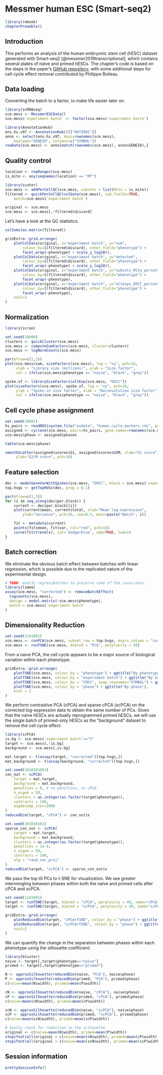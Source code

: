 # Messmer human ESC (Smart-seq2) {#messmer-hesc}

```r
library(rebook)
chapterPreamble()
```

## Introduction

This performs an analysis of the human embryonic stem cell (hESC) dataset generated with Smart-seq2 [@messmer2019transcriptional], which contains several plates of naive and primed hESCs.
The chapter's code is based on the steps in the paper's [GitHub repository](https://github.com/MarioniLab/NaiveHESC2016/blob/master/analysis/preprocess.Rmd), with some additional steps for cell cycle effect removal contributed by Philippe Boileau.

## Data loading

Converting the batch to a factor, to make life easier later on.

```r
library(scRNAseq)
sce.mess <- MessmerESCData()
sce.mess$`experiment batch` <- factor(sce.mess$`experiment batch`)
```

```r
library(AnnotationHub)
ens.hs.v97 <- AnnotationHub()[["AH73881"]]
anno <- select(ens.hs.v97, keys=rownames(sce.mess), 
    keytype="GENEID", columns=c("SYMBOL"))
rowData(sce.mess) <- anno[match(rownames(sce.mess), anno$GENEID),]
```

## Quality control

```r
location <- rowRanges(sce.mess)
is_mito <- any(seqnames(location) == "MT")

library(scater)
sce.mess <- addPerCellQC(sce.mess, subsets = list(Mito = is_mito))
filtered <- quickPerCellQC(colData(sce.mess), sub.fields=TRUE, 
    batch=sce.mess$`experiment batch`) 

original <- sce.mess
sce.mess <- sce.mess[,!filtered$discard]
```

Let's have a look at the QC statistics.

```r
colSums(as.matrix(filtered))
```

```r
gridExtra::grid.arrange(
    plotColData(original, x="experiment batch", y="sum",
        colour_by=I(filtered$discard), other_field="phenotype") +
        facet_wrap(~phenotype) + scale_y_log10(),
    plotColData(original, x="experiment batch", y="detected",
        colour_by=I(filtered$discard), other_field="phenotype") +
        facet_wrap(~phenotype) + scale_y_log10(),
    plotColData(original, x="experiment batch", y="subsets_Mito_percent",
        colour_by=I(filtered$discard), other_field="phenotype") +
        facet_wrap(~phenotype),
    plotColData(original, x="experiment batch", y="altexps_ERCC_percent",
        colour_by=I(filtered$discard), other_field="phenotype") +
        facet_wrap(~phenotype),
    ncol=1
)
```

## Normalization

```r
library(scran)

set.seed(10000)
clusters <- quickCluster(sce.mess)
sce.mess <- computeSumFactors(sce.mess, cluster=clusters)
sce.mess <- logNormCounts(sce.mess)
```

```r
par(mfrow=c(1,2))
plot(sce.mess$sum, sizeFactors(sce.mess), log = "xy", pch=16,
     xlab = "Library size (millions)", ylab = "Size factor",
     col = ifelse(sce.mess$phenotype == "naive", "black", "grey"))

spike.sf <- librarySizeFactors(altExp(sce.mess, "ERCC"))
plot(sizeFactors(sce.mess), spike.sf, log = "xy", pch=16,
     ylab = "Spike-in size factor", xlab = "Deconvolution size factor",
     col = ifelse(sce.mess$phenotype == "naive", "black", "grey"))
```

## Cell cycle phase assignment

```r
set.seed(10001)
hs_pairs <- readRDS(system.file("exdata", "human_cycle_markers.rds", package="scran"))
assigned <- cyclone(sce.mess, pairs=hs_pairs, gene.names=rownames(sce.mess))
sce.mess$phase <- assigned$phases
```

```r
table(sce.mess$phase)
```

```r
smoothScatter(assigned$scores$G1, assigned$scores$G2M, xlab="G1 score",
     ylab="G2/M score", pch=16)
```

## Feature selection

```r
dec <- modelGeneVarWithSpikes(sce.mess, "ERCC", block = sce.mess$`experiment batch`)
top.hvgs <- getTopHVGs(dec, prop = 0.1)
```

```r
par(mfrow=c(1,3))
for (i in seq_along(dec$per.block)) {
    current <- dec$per.block[[i]]
    plot(current$mean, current$total, xlab="Mean log-expression", 
        ylab="Variance", pch=16, cex=0.5, main=paste("Batch", i))

    fit <- metadata(current)
    points(fit$mean, fit$var, col="red", pch=16)
    curve(fit$trend(x), col='dodgerblue', add=TRUE, lwd=2)
}
```

## Batch correction 

We eliminate the obvious batch effect between batches with linear regression, 
which is possible due to the replicated nature of the experimental design.

```r
# TODO: modify regressBatches to preserve some of the covariates.
library(limma)
assay(sce.mess, "corrected") <- removeBatchEffect(
  logcounts(sce.mess),
  design = model.matrix(~sce.mess$phenotype),
  batch = sce.mess$`experiment batch`
)
```

## Dimensionality Reduction

```r
set.seed(1101001)
sce.mess <- runPCA(sce.mess, subset_row = top.hvgs, exprs_values = "corrected")
sce.mess <- runTSNE(sce.mess, dimred = "PCA", perplexity = 40)
```

From a naive PCA, the cell cycle appears to be a major source of biological variation within each phenotype.

```r
gridExtra::grid.arrange(
    plotTSNE(sce.mess, colour_by = "phenotype") + ggtitle("By phenotype"),
    plotTSNE(sce.mess, colour_by = "experiment batch") + ggtitle("By batch "),
    plotTSNE(sce.mess, colour_by = "CDK1", swap_rownames="SYMBOL") + ggtitle("By CDK1"),
    plotTSNE(sce.mess, colour_by = "phase") + ggtitle("By phase"),
    ncol = 2
)
```

We perform contrastive PCA (cPCA) and sparse cPCA (scPCA) on the corrected log-expression data to obtain the same number of PCs.
Given that the naive hESCs are actually reprogrammed primed hESCs, we will use the single batch of primed-only hESCs as the "background" dataset to remove the cell cycle effect.

```r
library(scPCA)
is.bg <- sce.mess$`experiment batch`=="3"
target <- sce.mess[,!is.bg]
background <- sce.mess[,is.bg]

mat.target <- t(assay(target, "corrected")[top.hvgs,])
mat.background <- t(assay(background, "corrected")[top.hvgs,])

set.seed(1010101001)
con_out <- scPCA(
    target = mat.target,
    background = mat.background,
    penalties = 0, # no penalties, so cPCA.
    n_eigen = 50,
    clusters = as.integer(as.factor(target$phenotype)),
    contrasts = 100,
    eigdecomp_iter=2000
)
reducedDim(target, "cPCA") <- con_out$x
```

```r
set.seed(101010101)
sparse_con_out <- scPCA(
    target = mat.target,
    background = mat.background,
    clusters = as.integer(as.factor(target$phenotype)),
    penalties = 1e-4, 
    n_eigen = 50,
    contrasts = 100,
    alg = "rand_var_proj"
)
reducedDim(target, "scPCA") <- sparse_con_out$x
```

We pass the top t0 PCs to t-SNE for visualization. 
We see greater intermingling between phases within both the naive and primed cells after cPCA and scPCA.

```r
set.seed(1101001)
target <- runTSNE(target, dimred = "cPCA", perplexity = 40, name="cPCA+TSNE")
target <- runTSNE(target, dimred = "scPCA", perplexity = 40, name="scPCA+TSNE")
```

```r
gridExtra::grid.arrange(
    plotReducedDim(target, "cPCA+TSNE", colour_by = "phase") + ggtitle("After cPCA"),
    plotReducedDim(target, "scPCA+TSNE", colour_by = "phase") + ggtitle("After scPCA"),
    ncol=2
)
```

We can quantify the change in the separation between phases within each phenotype using the silhouette coefficient.

```r
library(bluster)
naive <- target[,target$phenotype=="naive"]
primed <- target[,target$phenotype=="primed"]

N <- approxSilhouette(reducedDim(naive, "PCA"), naive$phase)
P <- approxSilhouette(reducedDim(primed, "PCA"), primed$phase)
c(naive=mean(N$width), primed=mean(P$width))

cN <- approxSilhouette(reducedDim(naive, "cPCA"), naive$phase)
cP <- approxSilhouette(reducedDim(primed, "cPCA"), primed$phase)
c(naive=mean(cN$width), primed=mean(cP$width))

scN <- approxSilhouette(reducedDim(naive, "scPCA"), naive$phase)
scP <- approxSilhouette(reducedDim(primed, "scPCA"), primed$phase)
c(naive=mean(scN$width), primed=mean(scP$width))
```

```r
# Sanity check for reduction in the silhouette.
original <- c(naive=mean(N$width), primed=mean(P$width))
stopifnot(all(original > c(naive=mean(cN$width), primed=mean(cP$width))))
stopifnot(all(original > c(naive=mean(scN$width), primed=mean(scP$width))))
```

## Session information

```r
prettySessionInfo()
```
